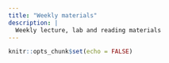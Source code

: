 ```yaml
---
title: "Weekly materials"
description: |
  Weekly lecture, lab and reading materials
---
```


```r
knitr::opts_chunk$set(echo = FALSE)
```



